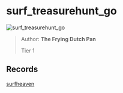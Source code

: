 
# surf_treasurehunt_go

![surf_treasurehunt_go](https://raw.githubusercontent.com/Sayt123/SurfMapPics/Maps-and-bonuses/csgo/surf_treasurehunt_go.jpg)

> Author: **The Frying Dutch Pan**
>
> Tier 1

## Records

[surfheaven](https://surfheaven.eu/map/surf_treasurehunt_go)
